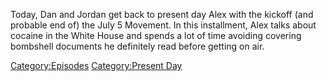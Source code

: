 {{DEFAULTSORT:
    #_EPISODE_0825:July 5, 2023
}}{{Episode
    | title           = July 5, 2023
    | caption         = Listen to this episode on [https://knowledgefight.libsyn.com/825-july-5-2023 Libsyn] [https://open.spotify.com/episode/5ggeoYhLhbg0m04YqdseWb Spotify], Read the [[Transcript/825: July 5, 2023|Unofficial Transcript]], View discussion on [https://reddit.com/14sy9ex Reddit]
    | episodeNumber   = 825
    | length          = 01:26:18
    | airDate         = July 7, 2023
    | coverageDate    = July 5, 2023
    | episodeType     = [[:Category:Present Day|Present Day]]
    | appearance      = [[Bill Gates]], [[Andy Murray]], [[Glenn Beck]], [[Henry Kissinger]]
    | previousEpisode = [[824: Tucker, The Man And His Twitter- Episode 3]]
    | nextEpisode     = [[826: March 4, 2004]]
}}

{{Stub}}

Today, Dan and Jordan get back to present day Alex with the kickoff (and probable end of) the July 5 Movement.  In this installment, Alex talks about cocaine in the White House and spends a lot of time avoiding covering bombshell documents he definitely read before getting on air.

[[Category:Episodes]]
[[Category:Present Day]]
